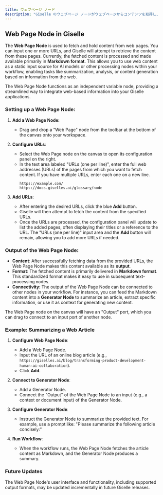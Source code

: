 ```yaml
---
title: ウェブページ ノード
description: "Giselle のウェブページ ノードがウェブページからコンテンツを取得し、AI ワークフローで静的入力として使用する方法を学びます。"
---
```


## Web Page Node in Giselle

The **Web Page Node** is used to fetch and hold content from web pages. You can input one or more URLs, and Giselle will attempt to retrieve the content from these pages. Currently, the fetched content is processed and made available primarily in **Markdown format**. This allows you to use web content as a static input source for AI models or other processing nodes within your workflow, enabling tasks like summarization, analysis, or content generation based on information from the web.

The Web Page Node functions as an independent variable node, providing a streamlined way to integrate web-based information into your Giselle applications.

### Setting up a Web Page Node:

1.  **Add a Web Page Node**:
    *   Drag and drop a "Web Page" node from the toolbar at the bottom of the canvas onto your workspace.

2.  **Configure URLs**:
    *   Select the Web Page node on the canvas to open its configuration panel on the right.
    *   In the text area labeled "URLs (one per line)", enter the full web addresses (URLs) of the pages from which you want to fetch content. If you have multiple URLs, enter each one on a new line.
        ```
        https://example.com/
        https://docs.giselles.ai/glossary/node
        ```

3.  **Add URLs**:
    *   After entering the desired URLs, click the blue **Add** button.
    *   Giselle will then attempt to fetch the content from the specified URLs.
    *   Once the URLs are processed, the configuration panel will update to list the added pages, often displaying their titles or a reference to the URL. The "URLs (one per line)" input area and the **Add** button will remain, allowing you to add more URLs if needed.

### Output of the Web Page Node:

*   **Content**: After successfully fetching data from the provided URLs, the Web Page Node makes this content available as its **output**.
*   **Format**: The fetched content is primarily delivered in **Markdown format**. This standardized format makes it easy to use in subsequent text-processing nodes.
*   **Connectivity**: The output of the Web Page Node can be connected to other nodes in your workflow. For instance, you can feed the Markdown content into a **Generator Node** to summarize an article, extract specific information, or use it as context for generating new content.

The Web Page node on the canvas will have an "Output" port, which you can drag to connect to an input port of another node.

### Example: Summarizing a Web Article

1.  **Configure Web Page Node**:
    *   Add a Web Page Node.
    *   Input the URL of an online blog article (e.g., `https://giselles.ai/blog/transforming-product-development-human-ai-collaboration`).
    *   Click **Add**.

2.  **Connect to Generator Node**:
    *   Add a Generator Node.
    *   Connect the "Output" of the Web Page Node to an input (e.g., a context or document input) of the Generator Node.

3.  **Configure Generator Node**:
    *   Instruct the Generator Node to summarize the provided text. For example, use a prompt like: "Please summarize the following article concisely:"

4.  **Run Workflow**:
    *   When the workflow runs, the Web Page Node fetches the article content as Markdown, and the Generator Node produces a summary.

### Future Updates

The Web Page Node's user interface and functionality, including supported output formats, may be updated incrementally in future Giselle releases.
